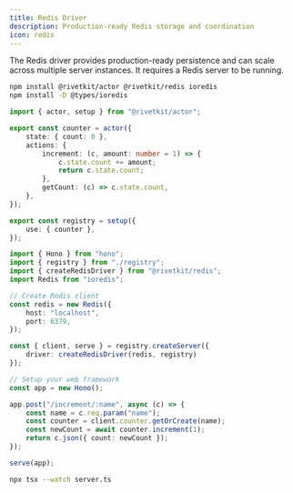 ```yaml
---
title: Redis Driver
description: Production-ready Redis storage and coordination
icon: redis
---
```


The Redis driver provides production-ready persistence and can scale across multiple server instances. It requires a Redis server to be running.

<Steps>
<Step title="Install Dependencies">

```sh
npm install @rivetkit/actor @rivetkit/redis ioredis
npm install -D @types/ioredis
```

</Step>

<Step title="Create Registry">

```ts registry.ts
import { actor, setup } from "@rivetkit/actor";

export const counter = actor({
	state: { count: 0 },
	actions: {
		increment: (c, amount: number = 1) => {
			c.state.count += amount;
			return c.state.count;
		},
		getCount: (c) => c.state.count,
	},
});

export const registry = setup({
	use: { counter },
});
```

</Step>

<Step title="Setup Server">

```ts server.ts
import { Hono } from "hono";
import { registry } from "./registry";
import { createRedisDriver } from "@rivetkit/redis";
import Redis from "ioredis";

// Create Redis client
const redis = new Redis({
	host: "localhost",
	port: 6379,
});

const { client, serve } = registry.createServer({
	driver: createRedisDriver(redis, registry)
});

// Setup your web framework
const app = new Hono();

app.post("/increment/:name", async (c) => {
	const name = c.req.param("name");
	const counter = client.counter.getOrCreate(name);
	const newCount = await counter.increment(1);
	return c.json({ count: newCount });
});

serve(app);
```

</Step>

<Step title="Run Server">

```sh
npx tsx --watch server.ts
```

</Step>

</Steps>